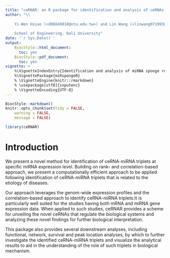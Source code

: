 ```yaml
---
title: "ceRNAR: an R package for identification and analysis of ceRNAs-miRNA triplets" 
author: "\\
    
    Yi-Wen Hsiao (<d08849010@ntu.edu.tw>) and Lin Wang (<linwang071993@gmail.com>)\\
    
    School of Engineering, Dali University"
date: '`r Sys.Date()`'
output:
    BiocStyle::html_document:
      toc: yes
    BiocStyle::pdf_document:
      toc: yes
vignette: >
    %\VignetteIndexEntry{Identification and analysis of miRNA sponge regulation} 
    %\VignettePackage{miRspongeR} 
    % \VignetteEngine{knitr::rmarkdown} 
    % \usepackage[utf8]{inputenc} 
    % \VignetteEncoding{UTF-8}
---
```


```r
BiocStyle::markdown()
knitr::opts_chunk$set(tidy = FALSE,
    warning = FALSE,
    message = FALSE)
```

```r
library(ceRNAR)
```


# Introduction

We present a novel method for identification of ceRNA-miRNA triplets at specific miRNA expression level. Building on rank- and correlation-based approach, we present a computationally
efficient approach to be applied following identification of ceRNA-miRNA triplets that is related to the etiology of diseases.

Our approach leverages
the genom-wide expression profiles and the correlation-based approach to identify ceRNA-miRNA triplets.It is particularly well suited for the studies having both mRNA and miRNA gene expression data. When applied to such studies, ceRNAR provides a scheme for unveiling the novel ceRNAs that regulate the biological systems and analyzing these novel findings for further biological interpretation.

This package also
provides several downstream analyses, including functional, network, survival and peak location analyses, by which to further investigate the identified ceRNA-miRNA triplets and visualize the analytical results to aid in the understanding of the role of such triplets in biological mechanism.


